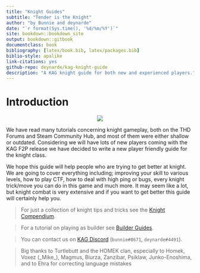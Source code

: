 ```yaml
---
title: "Knight Guides"
subtitle: "Tender is the Knight"
author: "by Bunnie and deynarde"
date: "`r format(Sys.time(), '%d/%m/%Y')`"
site: bookdown::bookdown_site
output: bookdown::gitbook
documentclass: book
bibliography: [latex/book.bib, latex/packages.bib]
biblio-style: apalike
link-citations: yes
github-repo: deynarde/kag-knight-guide
description: "A KAG knight guide for both new and experienced players."
---
```


# Introduction {-}

<p align="center">
  <img src="imgs/logo.png">
</p>

We have read many tutorials concerning knight gameplay, both on the THD Forums and Steam Community Hub, and most of them were either shallow or outdated. Considering we will have lots of new players coming with the KAG F2P release we have decided to write a new player friendly guide for the knight class.

We hope this guide will help people who are trying to get better at knight. We are going to cover everything including; improving your skill to various levels, how to play CTF, how to deal with high ping or bugs, every knight trick/move you can do in this game and much more. It may seem like a lot, but knight combat is very extensive and if you want to get better this guide will certainly help you.

> For just a collection of knight tips and tricks see the [Knight Compendium](https://deynarde.github.io/kag-knight-compendium/).

> For a tutorial on playing as builder see [Builder Guides](https://deynarde.github.io/kag-builder-guide/).

> You can contact us on [KAG Discord](https://discord.gg/kag) (`bunnie#8671`, `deynarde#4491`).

> Big thanks to Turtlebutt and the HOMEK clan, especially to Homek, Voxez (\_Mike\_), Magmus, Biurza, Zanzibar, Psiklaw, Junko-Enoshima, and to Ehra for correcting language mistakes
